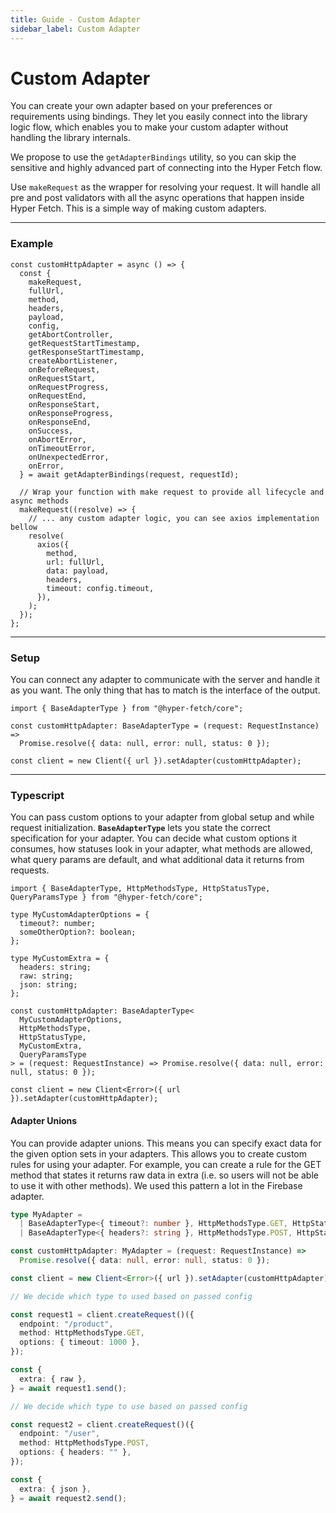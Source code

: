 ```yaml
---
title: Guide - Custom Adapter
sidebar_label: Custom Adapter
---
```


# Custom Adapter

You can create your own adapter based on your preferences or requirements using bindings.
They let you easily connect into the library logic flow, which enables you to make your custom adapter without handling the library internals.

We propose to use the `getAdapterBindings` utility, so you can skip the sensitive and highly advanced part of connecting into the Hyper Fetch flow.

Use `makeRequest` as the wrapper for resolving your request. It will handle all pre and post validators with all the async operations that happen inside Hyper Fetch.
This is a simple way of making custom adapters.

---

### Example

```tsx
const customHttpAdapter = async () => {
  const {
    makeRequest,
    fullUrl,
    method,
    headers,
    payload,
    config,
    getAbortController,
    getRequestStartTimestamp,
    getResponseStartTimestamp,
    createAbortListener,
    onBeforeRequest,
    onRequestStart,
    onRequestProgress,
    onRequestEnd,
    onResponseStart,
    onResponseProgress,
    onResponseEnd,
    onSuccess,
    onAbortError,
    onTimeoutError,
    onUnexpectedError,
    onError,
  } = await getAdapterBindings(request, requestId);

  // Wrap your function with make request to provide all lifecycle and async methods
  makeRequest((resolve) => {
    // ... any custom adapter logic, you can see axios implementation bellow
    resolve(
      axios({
        method,
        url: fullUrl,
        data: payload,
        headers,
        timeout: config.timeout,
      }),
    );
  });
};
```

---

### Setup

You can connect any adapter to communicate with the server and handle it as you want.
The only thing that has to match is the interface of the output.

```tsx
import { BaseAdapterType } from "@hyper-fetch/core";

const customHttpAdapter: BaseAdapterType = (request: RequestInstance) =>
  Promise.resolve({ data: null, error: null, status: 0 });

const client = new Client({ url }).setAdapter(customHttpAdapter);
```

---

### Typescript

You can pass custom options to your adapter from global setup and while request initialization.
**`BaseAdapterType`** lets you state the correct specification for your adapter. You can decide what custom options it
consumes, how statuses look in your adapter, what methods are allowed, what query params are default,
and what additional data it returns from requests.

```tsx
import { BaseAdapterType, HttpMethodsType, HttpStatusType, QueryParamsType } from "@hyper-fetch/core";

type MyCustomAdapterOptions = {
  timeout?: number;
  someOtherOption?: boolean;
};

type MyCustomExtra = {
  headers: string;
  raw: string;
  json: string;
};

const customHttpAdapter: BaseAdapterType<
  MyCustomAdapterOptions,
  HttpMethodsType,
  HttpStatusType,
  MyCustomExtra,
  QueryParamsType
> = (request: RequestInstance) => Promise.resolve({ data: null, error: null, status: 0 });

const client = new Client<Error>({ url }).setAdapter(customHttpAdapter);
```

#### Adapter Unions

You can provide adapter unions. This means you can specify exact data for the given option sets in your adapters.
This allows you to create custom rules for using your adapter. For example, you can create a rule for the GET method that states
it returns raw data in extra (i.e. so users will not be able to use it with other methods). We used this pattern a lot in the Firebase adapter.

```ts
type MyAdapter =
  | BaseAdapterType<{ timeout?: number }, HttpMethodsType.GET, HttpStatusType, { raw: string }, QueryParamsType>
  | BaseAdapterType<{ headers?: string }, HttpMethodsType.POST, HttpStatusType, { json: string }, QueryParamsType>;

const customHttpAdapter: MyAdapter = (request: RequestInstance) =>
  Promise.resolve({ data: null, error: null, status: 0 });

const client = new Client<Error>({ url }).setAdapter(customHttpAdapter);

// We decide which type to used based on passed config

const request1 = client.createRequest()({
  endpoint: "/product",
  method: HttpMethodsType.GET,
  options: { timeout: 1000 },
});

const {
  extra: { raw },
} = await request1.send();

// We decide which type to use based on passed config

const request2 = client.createRequest()({
  endpoint: "/user",
  method: HttpMethodsType.POST,
  options: { headers: "" },
});

const {
  extra: { json },
} = await request2.send();
```
